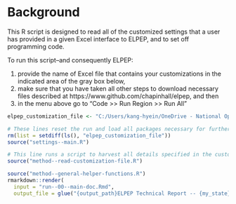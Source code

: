 # Background

This R script is designed to read all of the customized settings that a user has provided in a given Excel interface to ELPEP, and to set off programming code.

To run this script--and consequently ELPEP:

1. provide the name of Excel file that contains your customizations in the indicated area of the gray box below, 
2. make sure that you have taken all other steps to download necessary files described at https://www.github.com/chapinhall/elpep, and then
3. in the menu above go to "Code >> Run Region >> Run All"

```r
elpep_customization_file <- "C:/Users/kang-hyein/OneDrive - National Opinion Research Center/Documents/ELPEP/Interface for Specifying Custom ELPEP Eligibility Estimates - IECAMSept2024.xlsm"
```

```r
# These lines reset the run and load all packages necessary for further steps
rm(list = setdiff(ls(), "elpep_customization_file"))
source("settings--main.R")
```


```r
# This line runs a script to harvest all details specified in the customization file
source("method--read-customization-file.R")
```

```r
source("method--general-helper-functions.R")
rmarkdown::render(
  input = "run--00--main-doc.Rmd",
  output_file = glue("{output_path}ELPEP Technical Report -- {my_state} -- {my_output_tag}.html"))
```


